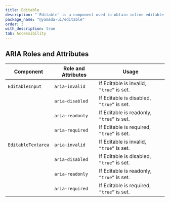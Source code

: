 ```yaml
---
title: Editable
description: "`Editable` is a component used to obtain inline editable text input."
package_name: "@yamada-ui/editable"
order: 3
with_description: true
tab: Accessibility
---
```


## ARIA Roles and Attributes

| Component          | Role and Attributes | Usage                                     |
| ------------------ | ------------------- | ----------------------------------------- |
| `EditableInput`    | `aria-invalid`      | If Editable is invalid, `“true”` is set.  |
|                    | `aria-disabled`     | If Editable is disabled, `“true”` is set. |
|                    | `aria-readonly`     | If Editable is readonly, `“true”` is set. |
|                    | `aria-required`     | If Editable is required, `“true”` is set. |
| `EditableTextarea` | `aria-invalid`      | If Editable is invalid, `“true”` is set.  |
|                    | `aria-disabled`     | If Editable is disabled, `“true”` is set. |
|                    | `aria-readonly`     | If Editable is readonly, `“true”` is set. |
|                    | `aria-required`     | If Editable is required, `“true”` is set. |
